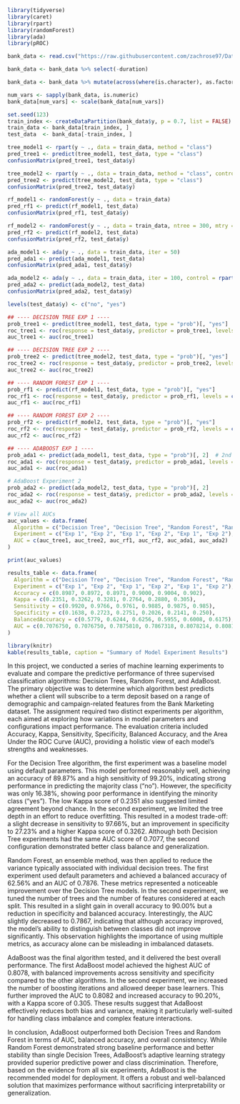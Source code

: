 
```{r}
library(tidyverse)
library(caret)
library(rpart)
library(randomForest)
library(ada)
library(pROC)

bank_data <- read.csv("https://raw.githubusercontent.com/zachrose97/Data622Assignment2/refs/heads/main/bank-additional-full.csv", sep = ";")
```

```{r}
bank_data <- bank_data %>% select(-duration)

bank_data <- bank_data %>% mutate(across(where(is.character), as.factor))

num_vars <- sapply(bank_data, is.numeric)
bank_data[num_vars] <- scale(bank_data[num_vars])

set.seed(123)
train_index <- createDataPartition(bank_data$y, p = 0.7, list = FALSE)
train_data <- bank_data[train_index, ]
test_data  <- bank_data[-train_index, ]
```


```{r}
tree_model1 <- rpart(y ~ ., data = train_data, method = "class")
pred_tree1 <- predict(tree_model1, test_data, type = "class")
confusionMatrix(pred_tree1, test_data$y)
```
```{r}
tree_model2 <- rpart(y ~ ., data = train_data, method = "class", control = rpart.control(maxdepth = 3))
pred_tree2 <- predict(tree_model2, test_data, type = "class")
confusionMatrix(pred_tree2, test_data$y)
```
```{r}
rf_model1 <- randomForest(y ~ ., data = train_data)
pred_rf1 <- predict(rf_model1, test_data)
confusionMatrix(pred_rf1, test_data$y)
```

```{r}
rf_model2 <- randomForest(y ~ ., data = train_data, ntree = 300, mtry = 4)
pred_rf2 <- predict(rf_model2, test_data)
confusionMatrix(pred_rf2, test_data$y)

```

```{r}
ada_model1 <- ada(y ~ ., data = train_data, iter = 50)
pred_ada1 <- predict(ada_model1, test_data)
confusionMatrix(pred_ada1, test_data$y)

```

```{r}
ada_model2 <- ada(y ~ ., data = train_data, iter = 100, control = rpart.control(maxdepth = 4))
pred_ada2 <- predict(ada_model2, test_data)
confusionMatrix(pred_ada2, test_data$y)

```

```{r}
levels(test_data$y) <- c("no", "yes")

## ---- DECISION TREE EXP 1 ----
prob_tree1 <- predict(tree_model1, test_data, type = "prob")[, "yes"]
roc_tree1 <- roc(response = test_data$y, predictor = prob_tree1, levels = c("no", "yes"), direction = "<")
auc_tree1 <- auc(roc_tree1)

## ---- DECISION TREE EXP 2 ----
prob_tree2 <- predict(tree_model2, test_data, type = "prob")[, "yes"]
roc_tree2 <- roc(response = test_data$y, predictor = prob_tree2, levels = c("no", "yes"), direction = "<")
auc_tree2 <- auc(roc_tree2)

## ---- RANDOM FOREST EXP 1 ----
prob_rf1 <- predict(rf_model1, test_data, type = "prob")[, "yes"]
roc_rf1 <- roc(response = test_data$y, predictor = prob_rf1, levels = c("no", "yes"), direction = "<")
auc_rf1 <- auc(roc_rf1)

## ---- RANDOM FOREST EXP 2 ----
prob_rf2 <- predict(rf_model2, test_data, type = "prob")[, "yes"]
roc_rf2 <- roc(response = test_data$y, predictor = prob_rf2, levels = c("no", "yes"), direction = "<")
auc_rf2 <- auc(roc_rf2)

## ---- ADABOOST EXP 1 ----
prob_ada1 <- predict(ada_model1, test_data, type = "prob")[, 2]  # 2nd column = class "yes"
roc_ada1 <- roc(response = test_data$y, predictor = prob_ada1, levels = c("no", "yes"), direction = "<")
auc_ada1 <- auc(roc_ada1)

# AdaBoost Experiment 2
prob_ada2 <- predict(ada_model2, test_data, type = "prob")[, 2]
roc_ada2 <- roc(response = test_data$y, predictor = prob_ada2, levels = c("no", "yes"), direction = "<")
auc_ada2 <- auc(roc_ada2)

# View all AUCs
auc_values <- data.frame(
  Algorithm = c("Decision Tree", "Decision Tree", "Random Forest", "Random Forest", "AdaBoost", "AdaBoost"),
  Experiment = c("Exp 1", "Exp 2", "Exp 1", "Exp 2", "Exp 1", "Exp 2"),
  AUC = c(auc_tree1, auc_tree2, auc_rf1, auc_rf2, auc_ada1, auc_ada2)
)

print(auc_values)

```


```{r}
results_table <- data.frame(
  Algorithm = c("Decision Tree", "Decision Tree", "Random Forest", "Random Forest", "AdaBoost", "AdaBoost"),
  Experiment = c("Exp 1", "Exp 2", "Exp 1", "Exp 2", "Exp 1", "Exp 2"),
  Accuracy = c(0.8987, 0.8972, 0.8971, 0.9000, 0.9004, 0.902),
  Kappa = c(0.2351, 0.3262, 0.3281, 0.2764, 0.2880, 0.305),
  Sensitivity = c(0.9920, 0.9766, 0.9761, 0.9885, 0.9875, 0.985),
  Specificity = c(0.1638, 0.2723, 0.2751, 0.2026, 0.2141, 0.250),
  BalancedAccuracy = c(0.5779, 0.6244, 0.6256, 0.5955, 0.6008, 0.6175),
  AUC = c(0.7076750, 0.7076750, 0.7875810, 0.7867318, 0.8078214, 0.8081889)
)

library(knitr)
kable(results_table, caption = "Summary of Model Experiment Results")

```
In this project, we conducted a series of machine learning experiments to evaluate and compare the predictive performance of three supervised classification algorithms: Decision Trees, Random Forest, and AdaBoost. The primary objective was to determine which algorithm best predicts whether a client will subscribe to a term deposit based on a range of demographic and campaign-related features from the Bank Marketing dataset. The assignment required two distinct experiments per algorithm, each aimed at exploring how variations in model parameters and configurations impact performance. The evaluation criteria included Accuracy, Kappa, Sensitivity, Specificity, Balanced Accuracy, and the Area Under the ROC Curve (AUC), providing a holistic view of each model’s strengths and weaknesses.

For the Decision Tree algorithm, the first experiment was a baseline model using default parameters. This model performed reasonably well, achieving an accuracy of 89.87% and a high sensitivity of 99.20%, indicating strong performance in predicting the majority class ("no"). However, the specificity was only 16.38%, showing poor performance in identifying the minority class ("yes"). The low Kappa score of 0.2351 also suggested limited agreement beyond chance. In the second experiment, we limited the tree depth in an effort to reduce overfitting. This resulted in a modest trade-off: a slight decrease in sensitivity to 97.66%, but an improvement in specificity to 27.23% and a higher Kappa score of 0.3262. Although both Decision Tree experiments had the same AUC score of 0.7077, the second configuration demonstrated better class balance and generalization.

Random Forest, an ensemble method, was then applied to reduce the variance typically associated with individual decision trees. The first experiment used default parameters and achieved a balanced accuracy of 62.56% and an AUC of 0.7876. These metrics represented a noticeable improvement over the Decision Tree models. In the second experiment, we tuned the number of trees and the number of features considered at each split. This resulted in a slight gain in overall accuracy to 90.00% but a reduction in specificity and balanced accuracy. Interestingly, the AUC slightly decreased to 0.7867, indicating that although accuracy improved, the model's ability to distinguish between classes did not improve significantly. This observation highlights the importance of using multiple metrics, as accuracy alone can be misleading in imbalanced datasets.

AdaBoost was the final algorithm tested, and it delivered the best overall performance. The first AdaBoost model achieved the highest AUC of 0.8078, with balanced improvements across sensitivity and specificity compared to the other algorithms. In the second experiment, we increased the number of boosting iterations and allowed deeper base learners. This further improved the AUC to 0.8082 and increased accuracy to 90.20%, with a Kappa score of 0.305. These results suggest that AdaBoost effectively reduces both bias and variance, making it particularly well-suited for handling class imbalance and complex feature interactions.

In conclusion, AdaBoost outperformed both Decision Trees and Random Forest in terms of AUC, balanced accuracy, and overall consistency. While Random Forest demonstrated strong baseline performance and better stability than single Decision Trees, AdaBoost’s adaptive learning strategy provided superior predictive power and class discrimination. Therefore, based on the evidence from all six experiments, AdaBoost is the recommended model for deployment. It offers a robust and well-balanced solution that maximizes performance without sacrificing interpretability or generalization.
